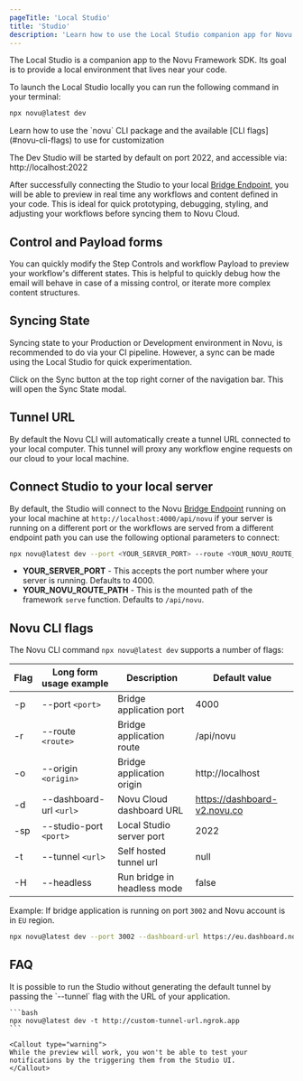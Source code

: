```yaml
---
pageTitle: 'Local Studio'
title: 'Studio'
description: 'Learn how to use the Local Studio companion app for Novu Framework SDK'
---
```



The Local Studio is a companion app to the Novu Framework SDK. Its goal is to provide a local environment that lives near your code.

To launch the Local Studio locally you can run the following command in your terminal:

```bash
npx novu@latest dev
```

<Callout type="info">
  Learn how to use the `novu` CLI package and the available [CLI flags](#novu-cli-flags) to use for
  customization
</Callout>

The Dev Studio will be started by default on port 2022, and accessible via: http://localhost:2022

After successfully connecting the Studio to your local [Bridge Endpoint](/platform/concepts/endpoint), you will be able to preview in real time any workflows and content defined in your code. This is ideal for quick prototyping, debugging, styling, and adjusting your workflows before syncing them to Novu Cloud.

## Control and Payload forms

You can quickly modify the Step Controls and workflow Payload to preview your workflow's different states. This is helpful to quickly debug how the email will behave in case of a missing control, or iterate more complex content structures.

## Syncing State

Syncing state to your Production or Development environment in Novu, is recommended to do via your CI pipeline. However, a sync can be made using the Local Studio for quick experimentation.

Click on the Sync button at the top right corner of the navigation bar. This will open the Sync State modal.

## Tunnel URL

By default the Novu CLI will automatically create a tunnel URL connected to your local computer. This tunnel will proxy any workflow engine requests on our cloud to your local machine.

## Connect Studio to your local server

By default, the Studio will connect to the Novu [Bridge Endpoint](/platform/concepts/endpoint) running on your local machine at `http://localhost:4000/api/novu` if your server is running on a different port or the workflows are served from a different endpoint path you can use the following optional parameters to connect:

```bash
npx novu@latest dev --port <YOUR_SERVER_PORT> --route <YOUR_NOVU_ROUTE_PATH>
```

- **YOUR_SERVER_PORT** - This accepts the port number where your server is running. Defaults to 4000.
- **YOUR_NOVU_ROUTE_PATH** - This is the mounted path of the framework `serve` function. Defaults to `/api/novu`.

## Novu CLI flags

The Novu CLI command `npx novu@latest dev` supports a number of flags:

| Flag | Long form usage example | Description                 | Default value                |
| ---- | ----------------------- | --------------------------- | ---------------------------- |
| -p   | --port `<port>`         | Bridge application port     | 4000                         |
| -r   | --route `<route>`       | Bridge application route    | /api/novu                    |
| -o   | --origin `<origin>`     | Bridge application origin   | http://localhost             |
| -d   | --dashboard-url `<url>` | Novu Cloud dashboard URL    | https://dashboard-v2.novu.co |
| -sp  | --studio-port `<port>`  | Local Studio server port    | 2022                         |
| -t   | --tunnel `<url>`        | Self hosted tunnel url      | null                         |
| -H   | --headless              | Run bridge in headless mode | false                        |

Example: If bridge application is running on port `3002` and Novu account is in `EU` region.

```bash
npx novu@latest dev --port 3002 --dashboard-url https://eu.dashboard.novu.co
```

## FAQ

<Accordions>
  <Accordion title="Running Studio without a tunnel">
    It is possible to run the Studio without generating the default tunnel by passing the `--tunnel` flag with the URL of your application.

    ```bash
    npx novu@latest dev -t http://custom-tunnel-url.ngrok.app
    ```

    <Callout type="warning">
    While the preview will work, you won't be able to test your notifications by the triggering them from the Studio UI.
    </Callout>

  </Accordion>
</Accordions>
